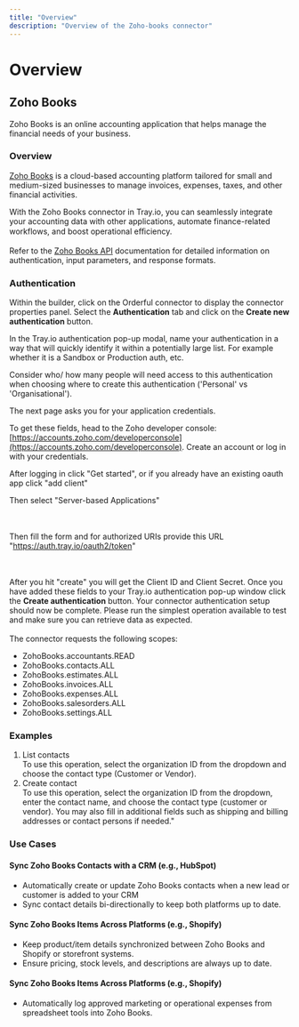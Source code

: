 ```yaml
---
title: "Overview"
description: "Overview of the Zoho-books connector"
---
```


# Overview

## Zoho Books

Zoho Books is an online accounting application that helps manage the financial needs of your business.

### Overview

[Zoho Books](https://go.zoho.com/7aQ) is a cloud-based accounting platform tailored for small and medium-sized businesses to manage invoices, expenses, taxes, and other financial activities.

With the Zoho Books connector in Tray.io, you can seamlessly integrate your accounting data with other applications, automate finance-related workflows, and boost operational eﬃciency.<br/><br/>Refer to the [Zoho Books API](https://go.zoho.com/eFa) documentation for detailed information on authentication, input parameters, and response formats.

### Authentication

Within the builder, click on the Orderful connector to display the connector properties panel. Select the **Authentication** tab and click on the **Create new authentication** button.

In the Tray.io authentication pop-up modal, name your authentication in a way that will quickly identify it within a potentially large list. For example whether it is a Sandbox or Production auth, etc.

Consider who/ how many people will need access to this authentication when choosing where to create this authentication ('Personal' vs 'Organisational').

The next page asks you for your application credentials.

To get these fields, head to the Zoho developer console: [https://accounts.zoho.com/developerconsole](https://accounts.zoho.com/developerconsole). Create an account or log in with your credentials.

After logging in click "Get started", or if you already have an existing oauth app click "add client"

Then select "Server-based Applications"

<br/><br/>Then fill the form and for authorized URIs provide this URL "https://auth.tray.io/oauth2/token"

<br/><br/>After you hit "create" you will get the Client ID and Client Secret. Once you have added these fields to your Tray.io authentication pop-up window click the **Create authentication** button. Your connector authentication setup should now be complete. Please run the simplest operation available to test and make sure you can retrieve data as expected.<br/><br/> The connector requests the following scopes:

- ZohoBooks.accountants.READ
- ZohoBooks.contacts.ALL
- ZohoBooks.estimates.ALL
- ZohoBooks.invoices.ALL
- ZohoBooks.expenses.ALL
- ZohoBooks.salesorders.ALL
- ZohoBooks.settings.ALL

### Examples

1. List contacts<br/>To use this operation, select the organization ID from the dropdown and choose the contact type (Customer or Vendor).
2. Create contact<br/>To use this operation, select the organization ID from the dropdown, enter the contact name, and choose the contact type (customer or vendor). You may also fill in additional fields such as shipping and billing addresses or contact persons if needed."

### Use Cases

#### Sync Zoho Books Contacts with a CRM (e.g., HubSpot)

- Automatically create or update Zoho Books contacts when a new lead or customer is added to your CRM
- Sync contact details bi-directionally to keep both platforms up to date.

#### Sync Zoho Books Items Across Platforms (e.g., Shopify)

- Keep product/item details synchronized between Zoho Books and Shopify or storefront systems.
- Ensure pricing, stock levels, and descriptions are always up to date.

#### Sync Zoho Books Items Across Platforms (e.g., Shopify)

- Automatically log approved marketing or operational expenses from spreadsheet tools into Zoho Books.<br/>
